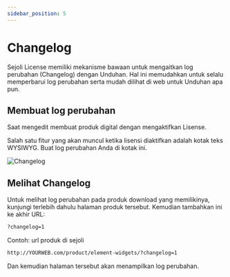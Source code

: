 ```yaml
---
sidebar_position: 5
---
```


# Changelog

Sejoli License memiliki mekanisme bawaan untuk mengaitkan log perubahan (Changelog) dengan Unduhan. Hal ini memudahkan untuk selalu memperbarui log perubahan serta mudah dilihat di web untuk Unduhan apa pun.

## Membuat log perubahan 

Saat mengedit membuat produk digital dengan mengaktifkan Lisense.

Salah satu fitur yang akan muncul ketika lisensi diaktifkan adalah kotak teks WYSIWYG. Buat log perubahan Anda di kotak ini.

![Changelog](./img/Xnapper-2024-10-18-14.29.00.png)

## Melihat Changelog

Untuk melihat log perubahan pada produk download yang memilikinya, kunjungi terlebih dahulu halaman produk tersebut.
Kemudian tambahkan ini ke akhir URL:

```bash
?changelog=1
```

Contoh: url produk di sejoli 
```bash
http://YOURWEB.com/product/element-widgets/?changelog=1
```

Dan kemudian halaman tersebut akan menampilkan log perubahan.